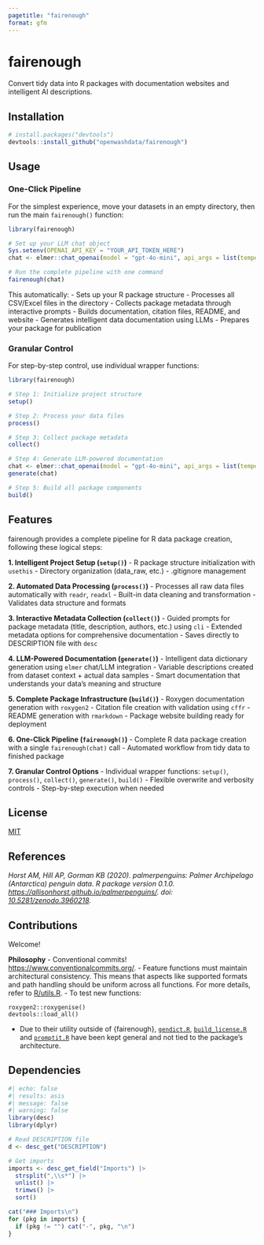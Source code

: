 ```yaml
---
pagetitle: "fairenough"
format: gfm
---
```


# fairenough

Convert tidy data into R packages with documentation websites and intelligent AI descriptions.

## Installation

``` r
# install.packages("devtools")
devtools::install_github("openwashdata/fairenough")
```

## Usage

### One-Click Pipeline

For the simplest experience, move your datasets in an empty directory, then run the main `fairenough()` function:

``` r
library(fairenough)

# Set up your LLM chat object
Sys.setenv(OPENAI_API_KEY = "YOUR_API_TOKEN_HERE")
chat <- elmer::chat_openai(model = "gpt-4o-mini", api_args = list(temperature = 0.3))

# Run the complete pipeline with one command
fairenough(chat)
```

This automatically:
- Sets up your R package structure
- Processes all CSV/Excel files in the directory
- Collects package metadata through interactive prompts
- Builds documentation, citation files, README, and website
- Generates intelligent data documentation using LLMs
- Prepares your package for publication

### Granular Control

For step-by-step control, use individual wrapper functions:

``` r
library(fairenough)

# Step 1: Initialize project structure
setup()

# Step 2: Process your data files
process()

# Step 3: Collect package metadata
collect()

# Step 4: Generate LLM-powered documentation
chat <- elmer::chat_openai(model = "gpt-4o-mini", api_args = list(temperature = 0.3))
generate(chat)

# Step 5: Build all package components
build()
```

## Features

fairenough provides a complete pipeline for R data package creation, following these logical steps:

**1. Intelligent Project Setup (`setup()`)**
- R package structure initialization with `usethis`
- Directory organization (data_raw, etc.)
- .gitignore management

**2. Automated Data Processing (`process()`)**
- Processes all raw data files automatically with `readr`, `readxl`
- Built-in data cleaning and transformation
- Validates data structure and formats

**3. Interactive Metadata Collection (`collect()`)**
- Guided prompts for package metadata (title, description, authors, etc.) using `cli`
- Extended metadata options for comprehensive documentation
- Saves directly to DESCRIPTION file with `desc`

**4. LLM-Powered Documentation (`generate()`)**
- Intelligent data dictionary generation using `elmer` chat/LLM integration
- Variable descriptions created from dataset context + actual data samples
- Smart documentation that understands your data's meaning and structure

**5. Complete Package Infrastructure (`build()`)**
- Roxygen documentation generation with `roxygen2`
- Citation file creation with validation using `cffr`
- README generation with `rmarkdown`
- Package website building ready for deployment

**6. One-Click Pipeline (`fairenough()`)**
- Complete R data package creation with a single `fairenough(chat)` call
- Automated workflow from tidy data to finished package

**7. Granular Control Options**
- Individual wrapper functions: `setup()`, `process()`, `collect()`, `generate()`, `build()`
- Flexible overwrite and verbosity controls - Step-by-step execution when needed

## License

[MIT](LICENSE.md)

## References

*Horst AM, Hill AP, Gorman KB (2020). palmerpenguins: Palmer Archipelago (Antarctica) penguin data. R package version 0.1.0. <https://allisonhorst.github.io/palmerpenguins/>. doi: [10.5281/zenodo.3960218](10.5281/zenodo.3960218).*

## Contributions

Welcome!

**Philosophy** 
- Conventional commits! <https://www.conventionalcommits.org/>. 
- Feature functions must maintain architectural consistency. This means that aspects like supported formats and path handling should be uniform across all functions. For more details, refer to [R/utils.R](R/utils.R).
- To test new functions:
```         
roxygen2::roxygenise()
devtools::load_all()
```
-   Due to their utility outside of {fairenough}, [`gendict.R`](R/gendict.R), [`build_license.R`](R/build_license.R) and [`promptit.R`](R/promptit.R) have been kept general and not tied to the package's architecture.

## Dependencies

```r
#| echo: false
#| results: asis
#| message: false
#| warning: false
library(desc)
library(dplyr)

# Read DESCRIPTION file
d <- desc_get("DESCRIPTION")

# Get imports
imports <- desc_get_field("Imports") |>
  strsplit(",\\s*") |>
  unlist() |>
  trimws() |>
  sort()

cat("### Imports\n")
for (pkg in imports) {
  if (pkg != "") cat("-", pkg, "\n")
}
```